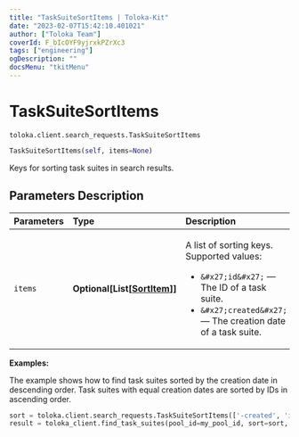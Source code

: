 ```yaml
---
title: "TaskSuiteSortItems | Toloka-Kit"
date: "2023-02-07T15:42:10.401021"
author: ["Toloka Team"]
coverId: F_bIcOYF9yjrxkPZrXc3
tags: ["engineering"]
ogDescription: ""
docsMenu: "tkitMenu"
---
```


# TaskSuiteSortItems
`toloka.client.search_requests.TaskSuiteSortItems`

```python
TaskSuiteSortItems(self, items=None)
```

Keys for sorting task suites in search results.

## Parameters Description

| Parameters | Type | Description |
| :----------| :----| :-----------|
`items`|**Optional\[List\[[SortItem](/docs-new/toloka-kit/reference/toloka.client.search_requests.TaskSuiteSortItems.SortItem)\]\]**|<p>A list of sorting keys. Supported values:</p> <ul> <li>`&#x27;id&#x27;` — The ID of a task suite.</li> <li>`&#x27;created&#x27;` — The creation date of a task suite.</li> </ul>

**Examples:**

The example shows how to find task suites sorted by the creation date in descending order. Task suites with equal creation dates are sorted by IDs in ascending order.

```python
sort = toloka.client.search_requests.TaskSuiteSortItems(['-created', 'id'])
result = toloka_client.find_task_suites(pool_id=my_pool_id, sort=sort, limit=10)
```
